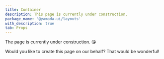```yaml
---
title: Container
description: This page is currently under construction.
package_name: '@yamada-ui/layouts'
with_description: true
tab: Props
---
```


The page is currently under construction. 😘

Would you like to create this page on our behalf? That would be wonderful!
